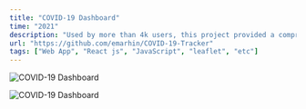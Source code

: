 ```yaml
---
title: "COVID-19 Dashboard"
time: "2021"
description: "Used by more than 4k users, this project provided a comprehensive view of the COVID-19 pandemic."
url: "https://github.com/emarhin/COVID-19-Tracker"
tags: ["Web App", "React js", "JavaScript", "leaflet", "etc"]
---
```


<Image
  src="/projects/covid/desktop.png"
  alt="COVID-19 Dashboard"
  width={1905}
  height={1409}
  caption="Mobile view of application, including list of key statistics, the map of daily growth, and the fully interactive map made using Mapbox."
/>

<Image
  src="/projects/covid/mobile.png"
  alt="COVID-19 Dashboard"
  width={2580}
  height={1691}
  caption="Tablet view of the dashboard's home page. The application is designed to be responsive to all platforms and devices."
/>
